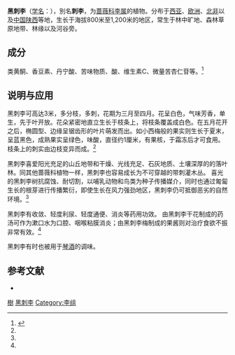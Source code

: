 {{ctm}}
{{Speciesbox
| image =20140315Prunus spinosa.jpg
| image_caption=黑刺李花
| image2 =20150812Prunus spinosa1.jpg
| image2_caption=黑刺李子
| display parents=2
| genus = Prunus sect. Prunus
| species =spinosa
| status = LC
| status_system = IUCN3.1
| status_ref=<ref>{{Cite web|url=https://www.iucnredlist.org/species/172194/19400568|title=The IUCN Red List of Threatened Species|website=IUCN Red List of Threatened Species|access-date=2018-10-26|archive-date=2018-10-26|archive-url=https://web.archive.org/web/20181026104225/https://www.iucnredlist.org/species/172194/19400568|dead-url=no}}</ref>
| authority = [[L.|L.]], 1753
}}
'''黑刺李'''（[[学名|学名]]：{{lang|la|''Prunus spinosa''}}），別名'''刺李'''，为[[蔷薇科|蔷薇科]][[李属|李属]]的植物。分布于[[西亚|西亚]]、[[欧洲|欧洲]]、[[北非|北非]]以及[[中国|中国]][[陕西|陕西]]等地，生长于海拔800米至1,200米的地区，常生于林中旷地、森林草原地带、林缘以及河谷旁。
==成分==
类黄酮、香豆素、丹宁酸、苦味物质、酸、维生素C、微量苦杏仁苷等。<ref name="#1">{{Cite web|url=https://www.drhauschka.cn/pages/knowledge-base-medicinal-plant-facts-blackthorn|accessdate=2021-03-14|work=www.drhauschka.cn}}</ref>
==说明与应用==
黑刺李可高达3米，多分枝，多刺，花期为三月至四月。花呈白色，气味芳香，单生，先于叶开放。花朵紧密地直立生长于枝条上，将枝条覆盖成白色。在五月花开之后，椭圆型、边缘呈锯齿形的叶片萌发而出。如小西梅般的果实则生长于夏末，呈蓝黑色，成熟果实呈绿色，味酸，直径约1厘米，有果核，于霜冻后才可食用。枝条上的刺实由边枝变异而成。<ref name="#1"/>

黑刺李喜爱阳光充足的山丘地带和干燥、光线充足、石灰地质、土壤深厚的的落叶林。同其他蔷薇科植物一样，黑刺李也容易成长为不可穿越的带刺灌木丛。 喜光的黑刺李树抗腐蚀、耐切割，以哺乳动物和鸟类为种子传播媒介，同时也通过匍匐生长的根芽进行传播繁衍，即使生长在风力强劲地区，黑刺李仍可抵御恶劣的自然环境。<ref name="#1"/>

黑刺李有收敛、轻度利尿、轻度通便、消炎等药用功效。 由黑刺李干花制成的药汤可作为漱口水为口腔、咽喉粘膜消炎；由黑刺李梅制成的果酱则对治疗食欲不振非常有效。<ref name="#1"/>

黑刺李有时也被用于[[琴酒|琴酒]]的调味。

== 参考文献 ==
<div class="references-small">
{{reflist}}
* {{cite web| url =http://www.bioinfo.cn/db05/KmzwSpecies.php?action=view&id=19207| title =黑刺李| work =《中国高等植物数据库全库》| publisher =中国科学院微生物研究所| author =昆明植物研究所| accessdate =2009-02-25| deadurl =yes| archiveurl =https://web.archive.org/web/20160304235721/http://www.bioinfo.cn/db05/KmzwSpecies.php?action=view&id=19207| archivedate =2016-03-04}}
</div>
{{Taxonbar|from=Q129018}}

[[Category:藥用植物|樹]]
[[Category:李属|黑刺李]]
[[Category:李组|Category:李组]]